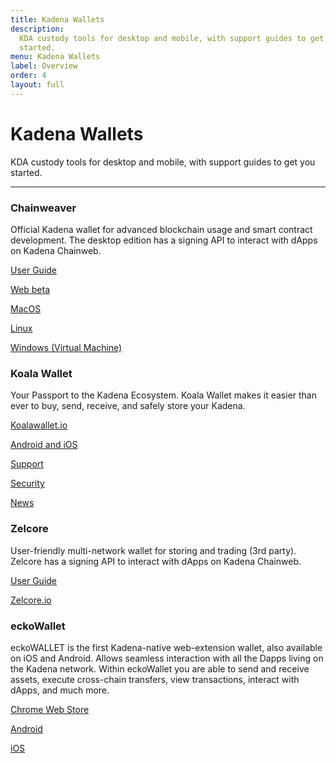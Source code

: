 ```yaml
---
title: Kadena Wallets
description:
  KDA custody tools for desktop and mobile, with support guides to get you
  started.
menu: Kadena Wallets
label: Overview
order: 4
layout: full
---
```


# Kadena Wallets

KDA custody tools for desktop and mobile, with support guides to get you
started.

---

### Chainweaver

Official Kadena wallet for advanced blockchain usage and smart contract
development. The desktop edition has a signing API to interact with dApps on
Kadena Chainweb.

[User Guide](/docs/kadena/wallets/chainweaver)

[Web beta](https://chainweaver.kadena.network)

[MacOS](https://github.com/kadena-io/chainweaver/releases/download/v2.2.3/kadena-chainweaver-mac-2.2.3.0.zip)

[Linux](https://github.com/kadena-io/chainweaver/releases/download/v2.2.3/kadena-chainweaver-linux-2.2.3.0.deb)

[Windows (Virtual Machine)](https://github.com/kadena-io/chainweaver/releases/download/v2.2.3/kadena-chainweaver-vm.2.2.3.0.ova)

### Koala Wallet

Your Passport to the Kadena Ecosystem. Koala Wallet makes it easier than ever to
buy, send, receive, and safely store your Kadena.

[Koalawallet.io](https://koalawallet.io)

[Android and iOS](https://koalawallet.io/download)

[Support](https://support.koalawallet.io/hc/en-us)

[Security](https://koalawallet.io/security)

[News](https://koalawallet.io/news)

### Zelcore

User-friendly multi-network wallet for storing and trading (3rd party). Zelcore
has a signing API to interact with dApps on Kadena Chainweb.

[User Guide](https://babening.io/zelcore-guide)

[Zelcore.io](https://zelcore.io)

### eckoWallet

eckoWALLET is the first Kadena-native web-extension wallet, also available on
iOS and Android. Allows seamless interaction with all the Dapps living on the
Kadena network. Within eckoWallet you are able to send and receive assets,
execute cross-chain transfers, view transactions, interact with dApps, and much
more.

[Chrome Web Store](https://chrome.google.com/webstore/detail/eckowallet/bofddndhbegljegmpmnlbhcejofmjgbn)

[Android](https://play.google.com/store/apps/details?id=com.xwallet.mobile)

[iOS](https://apps.apple.com/us/app/x-wallet-by-kaddex/id1632056372)
